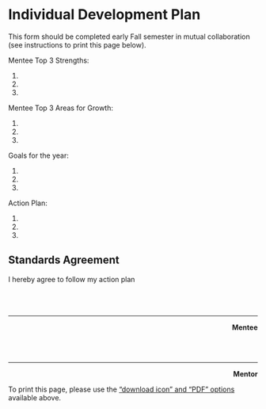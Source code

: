 # Individual Development Plan {#sdp}

This form should be completed early Fall semester in mutual collaboration (see instructions to print this page below).

Mentee Top 3 Strengths:

1.
2.
3.

Mentee Top 3 Areas for Growth:

1.
2.
3.

Goals for the year:

1.
2.
3.

Action Plan:

1. 
2.
3.

## Standards Agreement

I hereby agree to follow my action plan  
<br/><br/><br/>

____________________________________________________   
<div style="text-align: right"> **Mentee** </div>

<br/><br/>

____________________________________________________   
<div style="text-align: right"> **Mentor** </div>

To print this page, please use the ["download icon" and "PDF" options](snip.png) available above.